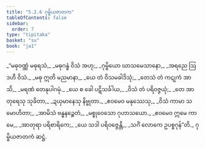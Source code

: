 ```yaml
---
title: "5.2.6 ဂုမ္ဗိယဇာတက"
tableOfContents: false
sidebar:
  order: 7
type: "tipitaka"
basket: "su"
book: "ja1"
---
```



<DynamicBreadcrumb />

<Division number="85" book="ja1">

<Paragraph number="1247" type="verses" book="ja1">
_“မဓုဝဏ္ဏံ မဓုရသံ,_  
_မဓုဂန္ဓံ ဝိသံ အဟု;_  
_ဂုမ္ဗိယော ဃာသမေသာနော,_  
_အရညေ ဩဒဟီ ဝိသံ._  

</Paragraph>

</Division>
<Division number="86" book="ja1">

<Paragraph number="1248" type="verses" book="ja1">
_မဓု ဣတိ မညမာနာ,_  
_ယေ တံ ဝိသမခါဒိသုံ;_  
_တေသံ တံ ကဋုကံ အာသိ,_  
_မရဏံ တေနုပါဂမုံ._  

</Paragraph>

</Division>
<Division number="87" book="ja1">

<Paragraph number="1249" type="verses" book="ja1">
_ယေ စ ခေါ ပဋိသင်္ခါယ,_  
_ဝိသံ တံ ပရိဝဇ္ဇယုံ;_  
_တေ အာတုရေသု သုခိတာ,_  
_ဍယှမာနေသု နိဗ္ဗုတာ._  

</Paragraph>

</Division>
<Division number="88" book="ja1">

<Paragraph number="1250" type="verses" book="ja1">
_ဧဝမေဝ မနုဿေသု,_  
_ဝိသံ ကာမာ သမောဟိတာ;_  
_အာမိသံ ဗန္ဓနဉ္စေတံ,_  
_မစ္စုဝေသော ဂုဟာသယော._  

</Paragraph>

</Division>
<Division number="89" book="ja1">

<Paragraph number="1251" type="verses" book="ja1">
_ဧဝမေဝ ဣမေ ကာမေ,_  
_အာတုရာ ပရိစာရိကေ;_  
_ယေ သဒါ ပရိဝဇ္ဇေန္တိ,_  
_သင်္ဂံ လောကေ ဥပစ္စဂုန်”တိ._  


</Paragraph>
</Division>

<Paragraph number="1252" type="center" book="ja1">
ဂုမ္ဗိယဇာတကံ ဆဋ္ဌံ.
</Paragraph>